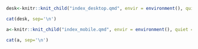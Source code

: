
```{=html}
<meta name="title" content="Simon Oiry" />
<meta name="description" content="I am a PhD student in Marine Ecology at Nantes University. This is my personal website. " />
```

::: {.hide-on-small}
```r
desk<-knitr::knit_child("index_desktop.qmd", envir = environment(), quiet = TRUE)

cat(desk, sep='\n')
```
:::

::: {.show-on-small}
```r
a<-knitr::knit_child("index_mobile.qmd", envir = environment(), quiet = TRUE)

cat(a, sep='\n')
```
:::
